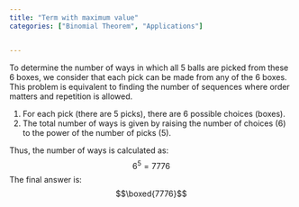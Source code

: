 ```yaml
---
title: "Term with maximum value"
categories: ["Binomial Theorem", "Applications"]


---
```




To determine the number of ways in which all 5 balls are picked from these 6 boxes, we consider that each pick can be made from any of the 6 boxes. This problem is equivalent to finding the number of sequences where order matters and repetition is allowed.

1. For each pick (there are 5 picks), there are 6 possible choices (boxes).
2. The total number of ways is given by raising the number of choices (6) to the power of the number of picks (5).

Thus, the number of ways is calculated as:
$$6^5 = 7776$$The final answer is:$$\boxed{7776}$$
